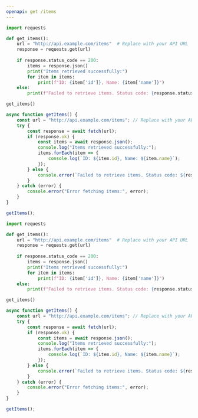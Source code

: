 ```yaml
---
openapi: get /items
---
```


<CodeGroup>

```python Python (requests)
import requests

def get_items():
    url = "http://api.example.com/items"  # Replace with your API URL
    response = requests.get(url)
    
    if response.status_code == 200:
        items = response.json()
        print("Items retrieved successfully:")
        for item in items:
            print(f"ID: {item['id']}, Name: {item['name']}")
    else:
        print(f"Failed to retrieve items. Status code: {response.status_code}")

get_items()
```


```js Javascript
async function getItems() {
    const url = "http://api.example.com/items"; // Replace with your API URL
    try {
        const response = await fetch(url);
        if (response.ok) {
            const items = await response.json();
            console.log("Items retrieved successfully:");
            items.forEach(item => {
                console.log(`ID: ${item.id}, Name: ${item.name}`);
            });
        } else {
            console.error(`Failed to retrieve items. Status code: ${response.status}`);
        }
    } catch (error) {
        console.error("Error fetching items:", error);
    }
}

getItems();
```

</CodeGroup>


<RequestExample>

```python Python Request (requests)
import requests

def get_items():
    url = "http://api.example.com/items"  # Replace with your API URL
    response = requests.get(url)
    
    if response.status_code == 200:
        items = response.json()
        print("Items retrieved successfully:")
        for item in items:
            print(f"ID: {item['id']}, Name: {item['name']}")
    else:
        print(f"Failed to retrieve items. Status code: {response.status_code}")

get_items()
```

```js Javascript Request
async function getItems() {
    const url = "http://api.example.com/items"; // Replace with your API URL
    try {
        const response = await fetch(url);
        if (response.ok) {
            const items = await response.json();
            console.log("Items retrieved successfully:");
            items.forEach(item => {
                console.log(`ID: ${item.id}, Name: ${item.name}`);
            });
        } else {
            console.error(`Failed to retrieve items. Status code: ${response.status}`);
        }
    } catch (error) {
        console.error("Error fetching items:", error);
    }
}

getItems();
```
</RequestExample>